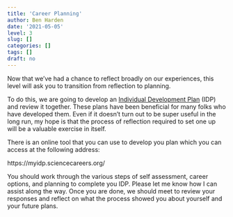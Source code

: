 ```yaml
---
title: 'Career Planning'
author: Ben Harden
date: '2021-05-05'
level: 3
slug: []
categories: []
tags: []
draft: no
---
```


Now that we've had a chance to reflect broadly on our experiences, this level will ask you to transition from reflection to planning.

To do this, we are going to develop an [Individual Development Plan](https://myidp.sciencecareers.org/Home/About) (IDP) and review it together. These plans have been beneficial for many folks who have developed them. Even if it doesn't turn out to be super useful in the long run, my hope is that the process of reflection required to set one up will be a valuable exercise in itself.

There is an online tool that you can use to develop you plan which you can access at the following address:

https://myidp.sciencecareers.org/

You should work through the various steps of self assessment, career options, and planning to complete you IDP. Please let me know how I can assist along the way. Once you are done, we should meet to review your responses and reflect on what the process showed you about yourself and your future plans.